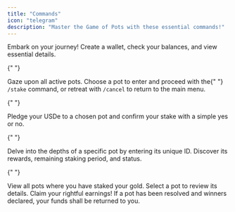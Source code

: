 ```yaml
---
title: "Commands"
icon: "telegram"
description: "Master the Game of Pots with these essential commands!"
---
```


<AccordionGroup>
  <Accordion icon="pointer" title="/start">
    Embark on your journey! Create a wallet, check your balances, and view essential details.
  </Accordion>

{" "}

<Accordion icon="pointer" title="/pots">
  Gaze upon all active pots. Choose a pot to enter and proceed with the{" "}
  <code>/stake</code> command, or retreat with <code>/cancel</code> to return to
  the main menu.
</Accordion>

{" "}

<Accordion icon="pointer" title="/stake">
  Pledge your USDe to a chosen pot and confirm your stake with a simple yes or
  no.
</Accordion>

{" "}

<Accordion icon="pointer" title="/pot <pot_id>">
  Delve into the depths of a specific pot by entering its unique ID. Discover
  its rewards, remaining staking period, and status.
</Accordion>

{" "}

<Accordion icon="pointer" title="/mypots">
  View all pots where you have staked your gold. Select a pot to review its
  details.
</Accordion>

  <Accordion icon="pointer" title="/withdraw">
    Claim your rightful earnings! If a pot has been resolved and winners declared, your funds shall be returned to you.
  </Accordion>
</AccordionGroup>

